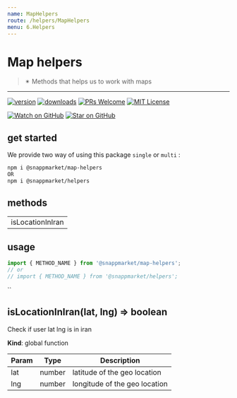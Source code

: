 ```yaml
---
name: MapHelpers
route: /helpers/MapHelpers
menu: 6.Helpers
---
```



# Map helpers
> ✴ Methods that helps us to work with maps
----

[![version](https://img.shields.io/npm/v/@snappmarket/map-helpers.svg?style=flat-square)](https://www.npmjs.com/package/@snappmarket/map-helpers)
[![downloads](https://img.shields.io/npm/dm/@snappmarket/map-helpers.svg?style=flat-square)](http://www.npmtrends.com/@snappmarket/map-helpers)
[![PRs Welcome](https://img.shields.io/badge/PRs-welcome-brightgreen.svg?style=flat-square)](http://makeapullrequest.com)
[![MIT License](https://img.shields.io/npm/l/@snappmarket/map-helpers.svg?style=flat-square)](https://github.com/snappmarket/frontend-toolbox/tree/master/packages/useDidUpdateEffect/blob/master/LICENSE.md)

[![Watch on GitHub](https://img.shields.io/github/watchers/snappmarket/frontend-toolbox.svg?style=social)](https://github.com/snappmarket/frontend-toolbox/watchers)
[![Star on GitHub](https://img.shields.io/github/stars/snappmarket/frontend-toolbox.svg?style=social)](https://github.com/snappmarket/frontend-toolbox/stargazers)

## get started 
We provide two way of using this package `single` or `multi` :
```bash
npm i @snappmarket/map-helpers
OR
npm i @snappmarket/helpers
```

## methods
|        |
| ------ |
| isLocationInIran                                                 |  

## usage 
```javascript
import { METHOD_NAME } from '@snappmarket/map-helpers';
// or 
// import { METHOD_NAME } from '@snappmarket/helpers';
```
``

<a name="isLocationInIran"></a>

## isLocationInIran(lat, lng) ⇒ boolean
Check if user lat lng is in iran

**Kind**: global function  

| Param | Type | Description |
| --- | --- | --- |
| lat | number | latitude of the geo location |
| lng | number | longitude of the geo location |

